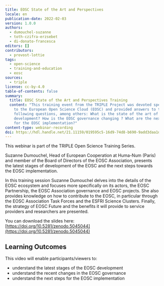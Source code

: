 ```yaml
---
title: EOSC State of the Art and Perspectives
locale: en
publication-date: 2022-02-03
version: 1.0.0
authors:
  - dumouchel-suzanne
  - toth-czifra-erzsebet
  - di-donato-francesca
editors: []
contributors:
  - provost-lottie
tags:
  - open-science
  - training-and-education
  - eosc
sources:
  - triple
license: cc-by-4.0
table-of-contents: false
summary:
  title: EOSC State of the Art and Perspectives Training
  content: "This training event from the TRIPLE Project was devoted specifically
    to the European Open Science Cloud (EOSC) and provided answers to the
    following questions, among others: What is the state of the art of the EOSC
    development? How is the EOSC governance changing ? What are the next steps
    for the EOSC implementation?"
content-type: webinar-recording
doi: https://hdl.handle.net/21.11159/019595c5-16d9-74d8-b690-9add3daa1df5
---
```

This webinar is part of the TRIPLE Open Science Training Series.

Suzanne Dumouchel, Head of European Cooperation at Huma-Num (Paris) and member of the Board of Directors of the EOSC Association, presents the latest stages of development of the EOSC and the next steps towards the EOSC implementation.

In this training session Suzanne Dumouchel delves into the details of the EOSC ecosystem and focuses more specifically on its actors, the EOSC Partnership, the EOSC Association governance and EOSC projects. She also provides knowledge on how to contribute to the EOSC, in particular through the EOSC Association Task Forces and the ESFRI Science Clusters. Finally, the strategy of EOSC Future and the benefits it will provide to service providers and researchers are presented.

You can download the slides here: [https://doi.org/10.5281/zenodo.5045044](https://doi.org/10.5281/zenodo.5045044)

## Learning Outcomes

This video will enable participants/viewers to:

* understand the latest stages of the EOSC development
* understand the recent changes in the EOSC governance
* understand the next steps for the EOSC implementation

<VideoCard provider="youtube" id="unM72WN4X8g" title="EOSC - State of the Art and Perspectives" src="/assets/content/assets/en/resources/hosted/eosc-state-of-the-art-and-perspectives/featured-image.png" subtitle="Click here to view" />
